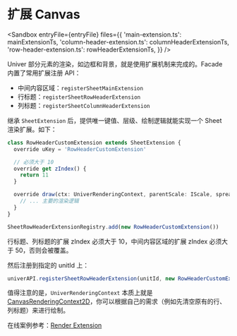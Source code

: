 

# 扩展 Canvas

<BadgeGroup values={[UniverTypes.SHEET]} value={UniverTypes.SHEET} />

<Sandbox
  entryFile={entryFile}
  files={{
    'main-extension.ts': mainExtensionTs,
    'column-header-extension.ts': columnHeaderExtensionTs,
    'row-header-extension.ts': rowHeaderExtensionTs,
  }}
/>

Univer 部分元素的渲染，如边框和背景，就是使用扩展机制来完成的。Facade 内置了常用扩展注册 API：

- 中间内容区域：`registerSheetMainExtension`
- 行标题：`registerSheetRowHeaderExtension`
- 列标题：`registerSheetColumnHeaderExtension`

继承 `SheetExtension` 后，提供唯一键值、层级、绘制逻辑就能实现一个 Sheet 渲染扩展。如下：

```ts
class RowHeaderCustomExtension extends SheetExtension {
  override uKey = 'RowHeaderCustomExtension'

  // 必须大于 10
  override get zIndex() {
    return 11
  }

  override draw(ctx: UniverRenderingContext, parentScale: IScale, spreadsheetSkeleton: SpreadsheetSkeleton) {
    // ... 主要的渲染逻辑
  }
}

SheetRowHeaderExtensionRegistry.add(new RowHeaderCustomExtension())
```

<Callout type="info" emoji="ℹ️">
  行标题、列标题的扩展 zIndex 必须大于 10，中间内容区域的扩展 zIndex 必须大于 50，否则会被覆盖。
</Callout>

然后注册到指定的 unitId 上：

```ts
univerAPI.registerSheetRowHeaderExtension(unitId, new RowHeaderCustomExtension())
```

值得注意的是，`UniverRenderingContext` 本质上就是 [CanvasRenderingContext2D](https://developer.mozilla.org/zh-CN/docs/Web/API/CanvasRenderingContext2D)，你可以根据自己的需求（例如先清空原有的行、列标题）来进行绘制。

在线案例参考：[Render Extension](/playground?title=Render%20Extension)
